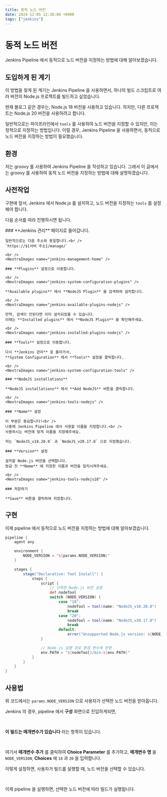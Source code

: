 ```yaml
---
title: 동적 노드 버전
date: 2024-12-05 12:30:00 +0900
tags: ["jenkins"]
---
```



# 동적 노드 버전

Jenkins Pipeline 에서 동적으로 노드 버전을 지정하는 방법에 대해 알아보겠습니다.

## 도입하게 된 계기

이 방법을 찾게 된 계기는 Jenkins Pipeline 을 사용하면서, 하나의 빌드 스크립트로 여러 버전의 Node.js 프로젝트를 빌드하고 싶었습니다.

현재 블로그 같은 경우는, Node.js 18 버전을 사용하고 있습니다.
하지만, 다른 프로젝트는 Node.js 20 버전을 사용하려고 합니다.

일반적으로는 파이프라인에서 `tools` 를 사용하여 노드 버전을 지정할 수 있지만, 이는 정적으로 지정하는 방법입니다.
이럴 경우, Jenkins Pipeline 을 사용하면서, 동적으로 노드 버전을 지정하는 방법이 필요했습니다.

## 환경

저는 groovy 를 사용하여 Jenkins Pipeline 을 작성하고 있습니다.
그래서 이 글에서는 groovy 를 사용하여 동적 노드 버전을 지정하는 방법에 대해 설명하겠습니다.

## 사전작업

구현에 앞서, Jenkins 에서 Node.js 를 설치하고, 노드 버전을 지정하는 `tools` 를 설정해야 합니다.

다음 순서를 따라 진행하시면 됩니다.

<Steps>
	### **Jenkins 관리** 페이지로 들어갑니다.

	일반적으로는 다음 주소와 동일합니다.<br />
	`https://${서버 주소}/manage/`

	<br />
	<NextraImages name="jenkins-management-home" />

	### **Plugins** 설정으로 이동합니다.

	<br />
	<NextraImages name="jenkins-system-configuration-plugins" />

	**Available plugins** 에서 **NodeJS Plugin** 을 검색하여 설치합니다.

	<br />
	<NextraImages name="jenkins-available-plugins-nodejs" />

	만약, 검색이 안된다면 이미 설치되었을 수 있습니다.
	이때는 **Installed plugins** 에서 **NodeJS Plugin** 을 확인해주세요.

	<br />
	<NextraImages name="jenkins-installed-plugins-nodejs" />

	### **Tools** 설정으로 이동합니다.

	다시 **Jenkins 관리** 로 돌아가서,
	**System Configuration** 에서 **Tools** 설정을 클릭합니다.

	<br />
	<NextraImages name="jenkins-system-configuration-tools" />

	### **NodeJS installations**

	**NodeJS installations** 에서 **Add NodeJS** 버튼을 클릭합니다.

	<br />
	<NextraImages name="jenkins-tools-nodejs" />

	### **Name** 설정

	이 부분은 중요합니다!<br />
	나중에 Jenkins Pipeline 에서 사용할 이름을 지정합니다.<br />
	사용하시는 버전에 맞게 이름을 지정해주세요.

	저는 `NodeJS_v18.20.0` 과 `NodeJS_v20.17.0` 으로 지정했습니다.

	### **Version** 설정

	설치할 Node.js 버전을 선택합니다.
	방금 전 **Name** 에 지정한 이름과 버전을 일치시켜주세요.

	<br />
	<NextraImages name="jenkins-tools-nodejs18" />

	### 저장하기

	**Save** 버튼을 클릭하여 저장합니다.
</Steps>

## 구현

이제 pipeline 에서 동적으로 노드 버전을 지정하는 방법에 대해 알아보겠습니다.

```groovy copy filename="pipeline.groovy"
pipeline {
	agent any

	environment {
		NODE_VERSION = "${params.NODE_VERSION}"
	}

	stages {
		stage("Declarative: Tool Install") {
			steps {
				script {
					// 선택한 Node.js 버전 설정
					def nodeTool
					switch (NODE_VERSION) {
						case "18":
							nodeTool = tool(name: "NodeJS_v18.20.0")
							break
						case "20":
							nodeTool = tool(name: "NodeJS_v20.17.0")
							break
						default:
							error("Unsupported Node.js version: ${NODE_VERSION}")
				}

				// Node.js 실행 경로 환경 변수에 반영
				env.PATH = "${nodeTool}/bin:${env.PATH}"
			}
		}
	}
}
```

## 사용법

위 코드에서는 `params.NODE_VERSION` 으로 사용자가 선택한 노드 버전을 받아옵니다.

Jenkins 의 경우, pipeline 에서 **구성** 화면으로 진입하게되면,

<br />
<NextraImages name="jenkins-pipeline-configure" />

**이 빌드는 매개변수가 있습니다** 라는 항목이 있습니다.

<br />
<NextraImages name="jenkins-pipeline-configure-build-parameter" />

여기서 **매개변수 추가** 를 클릭하여 **Choice Parameter** 를 추가하고, **매개변수 명** 을 `NODE_VERSION`, **Choices** 에 `18` 과 `20` 을 입력합니다.

이렇게 설정하면, 사용자가 빌드를 실행할 때, 노드 버전을 선택할 수 있습니다.

<br />
<NextraImages name="jenkins-pipeline-build-start-parameter" />

이제 pipeline 을 실행하면, 선택한 노드 버전에 따라 빌드가 실행됩니다.
